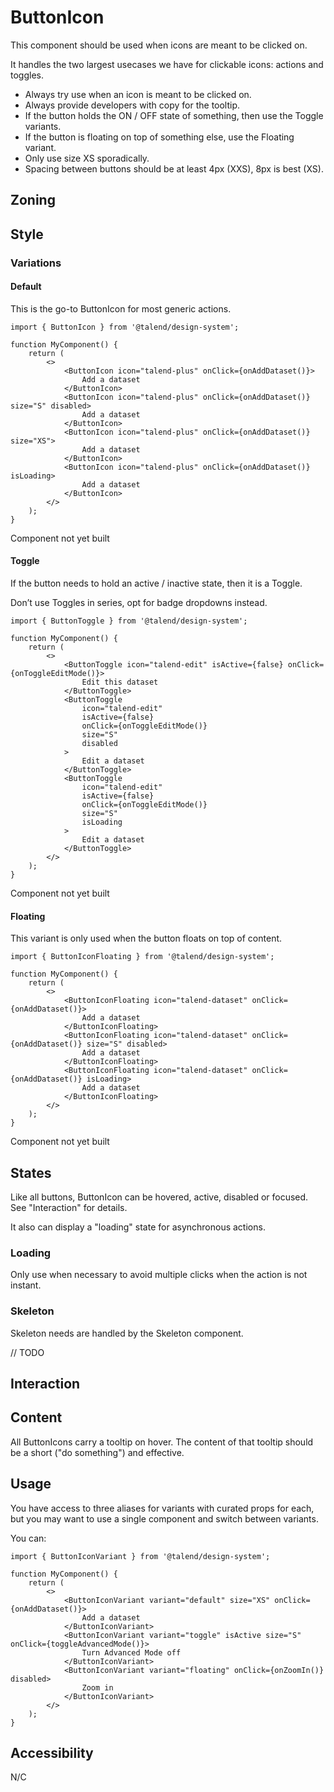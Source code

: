 
<Meta title="Components/ButtonIcon" component={ButtonIconPrimitive} />

<Links>
	<FigmaLink href="https://www.figma.com/file/KuJ1PlP77uyXlfOhdniqsZ/ButtonIcon?node-id=1%3A75" />
</Links>

# ButtonIcon

This component should be used when icons are meant to be clicked on.

It handles the two largest usecases we have for clickable icons: actions and toggles.

- Always try use when an icon is meant to be clicked on.
- Always provide developers with copy for the tooltip.
- If the button holds the ON / OFF state of something, then use the Toggle variants.
- If the button is floating on top of something else, use the Floating variant.
- Only use size XS sporadically.
- Spacing between buttons should be at least 4px (XXS), 8px is best (XS).

## Zoning

<FigmaImage
	src="https://www.figma.com/file/qc8oUSyVJM67gSsbTShftt/%F0%9F%93%90-Zoning?node-id=1049%3A415"
	alt="zoning image for ButtonIcons"
/>

## Style

### Variations

<FigmaImage
	src="https://www.figma.com/file/KuJ1PlP77uyXlfOhdniqsZ/ButtonIcon?node-id=3232%3A34023"
	alt="variations image for ButtonIcon"
/>

#### Default

This is the go-to ButtonIcon for most generic actions.

```tsx
import { ButtonIcon } from '@talend/design-system';

function MyComponent() {
	return (
		<>
			<ButtonIcon icon="talend-plus" onClick={onAddDataset()}>
				Add a dataset
			</ButtonIcon>
			<ButtonIcon icon="talend-plus" onClick={onAddDataset()} size="S" disabled>
				Add a dataset
			</ButtonIcon>
			<ButtonIcon icon="talend-plus" onClick={onAddDataset()} size="XS">
				Add a dataset
			</ButtonIcon>
			<ButtonIcon icon="talend-plus" onClick={onAddDataset()} isLoading>
				Add a dataset
			</ButtonIcon>
		</>
	);
}
```

Component not yet built

<Canvas>
	<Story story={Stories.Default} name="Story ButtonIcon" />
</Canvas>

#### Toggle

If the button needs to hold an active / inactive state, then it is a Toggle.

Don’t use Toggles in series, opt for badge dropdowns instead.

```tsx
import { ButtonToggle } from '@talend/design-system';

function MyComponent() {
	return (
		<>
			<ButtonToggle icon="talend-edit" isActive={false} onClick={onToggleEditMode()}>
				Edit this dataset
			</ButtonToggle>
			<ButtonToggle
				icon="talend-edit"
				isActive={false}
				onClick={onToggleEditMode()}
				size="S"
				disabled
			>
				Edit a dataset
			</ButtonToggle>
			<ButtonToggle
				icon="talend-edit"
				isActive={false}
				onClick={onToggleEditMode()}
				size="S"
				isLoading
			>
				Edit a dataset
			</ButtonToggle>
		</>
	);
}
```

Component not yet built

<Canvas>
	<Story story={Stories.Toggle} />
</Canvas>

#### Floating

This variant is only used when the button floats on top of content.

```tsx
import { ButtonIconFloating } from '@talend/design-system';

function MyComponent() {
	return (
		<>
			<ButtonIconFloating icon="talend-dataset" onClick={onAddDataset()}>
				Add a dataset
			</ButtonIconFloating>
			<ButtonIconFloating icon="talend-dataset" onClick={onAddDataset()} size="S" disabled>
				Add a dataset
			</ButtonIconFloating>
			<ButtonIconFloating icon="talend-dataset" onClick={onAddDataset()} isLoading>
				Add a dataset
			</ButtonIconFloating>
		</>
	);
}
```

Component not yet built

<Canvas>
	<Story story={Stories.Floating} />
</Canvas>

## States

Like all buttons, ButtonIcon can be hovered, active, disabled or focused. See "Interaction" for details.

It also can display a "loading" state for asynchronous actions.

### Loading

Only use when necessary to avoid multiple clicks when the action is not instant.

### Skeleton

Skeleton needs are handled by the Skeleton component.

// TODO

## Interaction

## Content

All ButtonIcons carry a tooltip on hover. The content of that tooltip should be a short ("do something") and effective.

## Usage

You have access to three aliases for variants with curated props for each, but you may want to use a single component and switch between variants.

You can:

```tsx
import { ButtonIconVariant } from '@talend/design-system';

function MyComponent() {
	return (
		<>
			<ButtonIconVariant variant="default" size="XS" onClick={onAddDataset()}>
				Add a dataset
			</ButtonIconVariant>
			<ButtonIconVariant variant="toggle" isActive size="S" onClick={toggleAdvancedMode()}>
				Turn Advanced Mode off
			</ButtonIconVariant>
			<ButtonIconVariant variant="floating" onClick={onZoomIn()} disabled>
				Zoom in
			</ButtonIconVariant>
		</>
	);
}
```

## Accessibility

N/C
